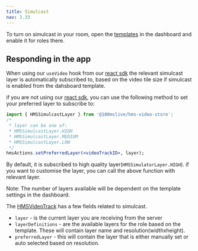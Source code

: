 ```yaml
---
title: Simulcast
nav: 3.33
---
```


To turn on simulcast in your room, open the [templates](https://dashboard.100ms.live/templates) in the dashboard and enable it for roles there.


## Responding in the app

When using our `useVideo` hook from our [react sdk](https://www.npmjs.com/package/@100mslive/react-sdk) the relevant simulcast layer is automatically subscribed to, based on the video tile size if simulcast is enabled from the dahsboard template.

if you are not using our [react sdk](https://www.npmjs.com/package/@100mslive/react-sdk), you can use the following method to set your preferred layer to subscribe to:

```jsx
import { HMSSimulcastLayer } from '@100mslive/hms-video-store';
/*
 * layer can be one of:
 * HMSSimulcastLayer.HIGH
 * HMSSimulcastLayer.MEDIUM
 * HMSSimulcastLayer.LOW
 */
hmsActions.setPreferredLayer(<videoTrackID>, layer);

```
By default, it is subscribed to high quality layer(`HMSSimulatorLayer.HIGH`). if you want to customise the layer, you can call the above function with relevant layer.

Note: The number of layers available will be dependent on the template settings in the dashboard.

The [HMSVideoTrack](/api-reference/javascript/v2/interfaces/HMSVideoTrack) has a few fields related to simulcast.

- `layer` - is the current layer you are receiving from the server
- `layerDefinitions` - are the available layers for the role based on the template. These will contain layer name and resolution(widthxheight).
- `preferredLayer` - this will contain the layer that is either manually set or auto selected based on resolution.
